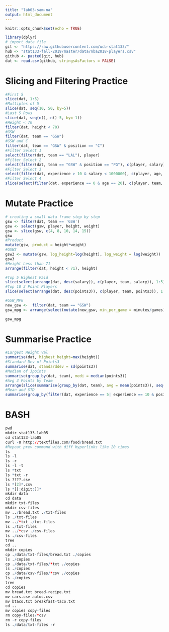 ```yaml
---
title: "lab03-sam-na"
output: html_document
---
```


```r
knitr::opts_chunk$set(echo = TRUE)
```

```r
library(dplyr)
# import data file
git <- "https://raw.githubusercontent.com/ucb-stat133/"
hub <- "stat133-fall-2019/master/data/nba2018-players.csv"
github <- paste0(git, hub)
dat <- read.csv(github, stringsAsFactors = FALSE)
```

# Slicing and Filtering Practice
```r
#First 5
slice(dat, 1:5)
#Multiples of 5
slice(dat, seq(10, 50, by=5))
#Last 5 Rows
slice(dat, seq(n(), n()-5, by=-1))
#Height < 70
filter(dat, height < 70)
#GSW
filter(dat, team == "GSW")
#GSW and C
filter(dat, team == "GSW" & position == "C")
#Filter Select 1
select(filter(dat, team == "LAL"), player)
#Filter Select 2
select(filter(dat, team == "GSW" & position == "PG"), c(player, salary))
#Filter Select 3
select(filter(dat, experience > 10 & salary < 1000000), c(player, age, team))
#Filter Select 4
slice(select(filter(dat, experience == 0 & age == 20), c(player, team, height, weight)), 1:5)
```

# Mutate Practice
```r
# creating a small data frame step by step
gsw <- filter(dat, team == 'GSW')
gsw <- select(gsw, player, height, weight)
gsw <- slice(gsw, c(4, 8, 10, 14, 15))
gsw
#Product
mutate(gsw, product = height*weight)
#GSW3
gsw3 <- mutate(gsw, log_height=log(height), log_weight = log(weight))
gsw3
#Height Less than 71
arrange(filter(dat, height < 71), height)
```

```r
#Top 5 Highest Paid
slice(select(arrange(dat, desc(salary)), c(player, team, salary)), 1:5)
#Top 10 3 Point Players
slice(select(arrange(dat, desc(points3)), c(player, team, points3)), 1:10)
```

```r
#GSW_MPG
new_gsw <-  filter(dat, team == "GSW")
gsw_mpg <- arrange(select(mutate(new_gsw, min_per_game = minutes/games), c(player, experience, min_per_game)), desc(min_per_game))

gsw_mpg
```

# Summarise Practice
```r
#Largest Height Val
summarise(dat, highest_height=max(height))
#Standard Dev of Points3
summarise(dat, standarddev = sd(points3))
#Median of 3points
summarise(group_by(dat, team), medi = median(points3))
#Avg 3 Points by Team
arrange(slice(summarise(group_by(dat, team), avg = mean(points3)), seq(n(), n()-5)), avg)
#Mean and STD
summarise(group_by(filter(dat, experience == 5| experience == 10 & position == "PF"), experience), avg = mean(age), std = sd(age))
```

# BASH
```r
pwd
mkdir stat133-lab05
cd stat133-lab05
curl -O http://textfiles.com/food/bread.txt
#Repeat prev command with diff hyperlinks like 20 times
ls
ls -l
ls -r
ls -l -t
ls *txt
ls *txt -r
ls ????.csv
ls *[2]*.csv
ls *[[:digit:]]*
mkdir data
cd data
mkdir txt-files
mkdir csv-files
mv ../bread.txt ./txt-files
ls ./txt-files
mv ../*txt ./txt-files
ls ./txt-files
mv ../*csv ./csv-files
ls ./csv-files
tree
cd ..
mkdir copies
cp ./data/txt-files/bread.txt ./copies
ls ./copies
cp ./data/txt-files/*txt ./copies
ls ./copies
cp ./data/csv-files/*csv ./copies
ls ./copies
tree
cd copies
mv bread.txt bread-recipe.txt
mv cars.csv autos.csv
mv btaco.txt breakfast-taco.txt
cd ..
mv copies copy-files
rm copy-files/*csv
rm -r copy-files
ls ./data/txt-files -r
```

